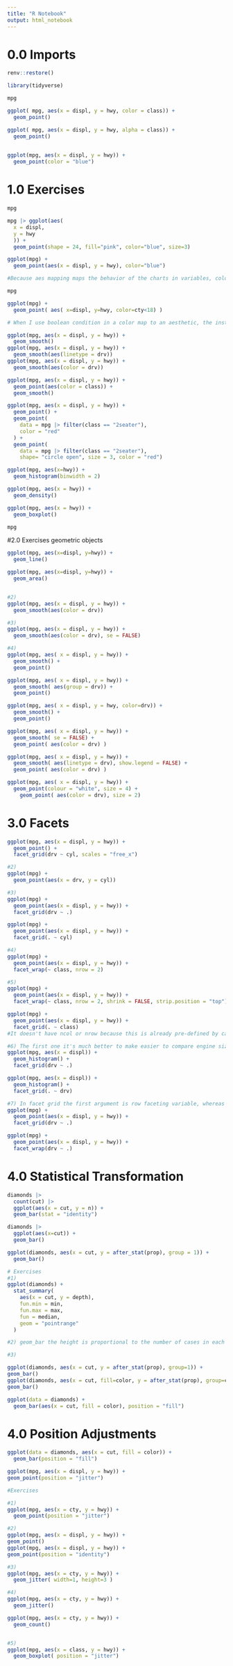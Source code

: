 ```yaml
---
title: "R Notebook"
output: html_notebook
---
```



# 0.0 Imports



```r
renv::restore()
```


```r
library(tidyverse)
```

```r
mpg
```

```r
ggplot( mpg, aes(x = displ, y = hwy, color = class)) + 
  geom_point()

ggplot( mpg, aes(x = displ, y = hwy, alpha = class)) +
  geom_point()
  
```

```r
ggplot(mpg, aes(x = displ, y = hwy)) +
  geom_point(color = "blue")

```

# 1.0 Exercises

```r
mpg
```


```r
mpg |> ggplot(aes(
  x = displ,
  y = hwy
  )) +
  geom_point(shape = 24, fill="pink", color="blue", size=3)
```

```r
ggplot(mpg) +
  geom_point(aes(x = displ, y = hwy), color="blue")

#Because aes mapping maps the behavior of the charts in variables, color argument inside aes gives for each variable a color, since it is a raw string, ever instance gets the same group called "blue".
```


```r
mpg
```


```r
ggplot(mpg) +
  geom_point( aes( x=displ, y=hwy, color=cty<18) )

# When I use boolean condition in a color map to an aesthetic, the instances which met the conditions get colored from those which didn't.
```

```r
ggplot(mpg, aes(x = displ, y = hwy)) +
  geom_smooth()
ggplot(mpg, aes(x = displ, y = hwy)) +
  geom_smooth(aes(linetype = drv))
ggplot(mpg, aes(x = displ, y = hwy)) +
  geom_smooth(aes(color = drv))
```
```r
ggplot(mpg, aes(x = displ, y = hwy)) + 
  geom_point(aes(color = class)) +
  geom_smooth()
```

```r
ggplot(mpg, aes(x = displ, y = hwy)) +
  geom_point() +
  geom_point(
    data = mpg |> filter(class == "2seater"),
    color = "red"
  ) +
  geom_point(
    data = mpg |> filter(class == "2seater"),
    shape= "circle open", size = 3, color = "red")
```


```r
ggplot(mpg, aes(x=hwy)) +
  geom_histogram(binwidth = 2)

ggplot(mpg, aes(x = hwy)) +
  geom_density()

ggplot(mpg, aes(x = hwy)) +
  geom_boxplot()
```

```r
mpg
```

#2.0 Exercises geometric objects

```r
ggplot(mpg, aes(x=displ, y=hwy)) +
  geom_line()

ggplot(mpg, aes(x=displ, y=hwy)) +
  geom_area()


#2)
ggplot(mpg, aes(x = displ, y = hwy)) +
  geom_smooth(aes(color = drv))

#3)
ggplot(mpg, aes(x = displ, y = hwy)) +
  geom_smooth(aes(color = drv), se = FALSE)

#4)
ggplot(mpg, aes( x = displ, y = hwy)) +
  geom_smooth() +
  geom_point()

ggplot(mpg, aes( x = displ, y = hwy)) +
  geom_smooth( aes(group = drv)) +
  geom_point()

ggplot(mpg, aes( x = displ, y = hwy, color=drv)) +
  geom_smooth() +
  geom_point()

ggplot(mpg, aes( x = displ, y = hwy)) +
  geom_smooth( se = FALSE) +
  geom_point( aes(color = drv) )

ggplot(mpg, aes( x = displ, y = hwy)) +
  geom_smooth( aes(linetype = drv), show.legend = FALSE) +
  geom_point( aes(color = drv) )

ggplot(mpg, aes( x = displ, y = hwy)) +
  geom_point(colour = "white", size = 4) +
    geom_point( aes(color = drv), size = 2)

```

# 3.0 Facets

```r
ggplot(mpg, aes(x = displ, y = hwy)) +
  geom_point() +
  facet_grid(drv ~ cyl, scales = "free_x")
```

```r
#2)
ggplot(mpg) +
  geom_point(aes(x = drv, y = cyl))

#3)
ggplot(mpg) +
  geom_point(aes(x = displ, y = hwy)) +
  facet_grid(drv ~ .)

ggplot(mpg) + 
  geom_point(aes(x = displ, y = hwy)) +
  facet_grid(. ~ cyl)

#4)
ggplot(mpg) + 
  geom_point(aes(x = displ, y = hwy)) +
  facet_wrap(~ class, nrow = 2)

#5)
ggplot(mpg) + 
  geom_point(aes(x = displ, y = hwy)) +
  facet_wrap(~ class, nrow = 2, shrink = FALSE, strip.position = "top")

ggplot(mpg) + 
  geom_point(aes(x = displ, y = hwy)) +
  facet_grid(. ~ class)
#It doesn't have ncol or nrow because this is already pre-defined by cardinality of the mapping variable.

#6) The first one it's much better to make easier to compare engine size across cars, It depends on the axis of the value variable you are comparing, it needs to be in the same axis
ggplot(mpg, aes(x = displ)) +
  geom_histogram() +
  facet_grid(drv ~ .)

ggplot(mpg, aes(x = displ)) +
  geom_histogram() +
  facet_grid(. ~ drv)

#7) In facet grid the first argument is row faceting variable, whereas in facet_wrap it its columns's.
ggplot(mpg) + 
  geom_point(aes(x = displ, y = hwy)) +
  facet_grid(drv ~ .)

ggplot(mpg) + 
  geom_point(aes(x = displ, y = hwy)) +
  facet_wrap(drv ~ .)

```

# 4.0 Statistical Transformation

```r
diamonds |> 
  count(cut) |> 
  ggplot(aes(x = cut, y = n)) +
  geom_bar(stat = "identity")
```

```r
diamonds |> 
  ggplot(aes(x=cut)) +
  geom_bar()
```

```r
ggplot(diamonds, aes(x = cut, y = after_stat(prop), group = 1)) +
  geom_bar()
```

```r
# Exercises
#1)
ggplot(diamonds) +
  stat_summary(
    aes(x = cut, y = depth),
    fun.min = min,
    fun.max = max,
    fun = median,
    geom = "pointrange"
  )

#2) geom_bar the height is proportional to the number of cases in each group, geom_col the height represent values in data

#3)
```

```r
ggplot(diamonds, aes(x = cut, y = after_stat(prop), group=1)) +
geom_bar()
ggplot(diamonds, aes(x = cut, fill=color, y = after_stat(prop), group=color)) +
geom_bar()
```



```r
ggplot(data = diamonds) + 
  geom_bar(aes(x = cut, fill = color), position = "fill")
```


# 4.0 Position Adjustments

```r
ggplot(data = diamonds, aes(x = cut, fill = color)) +
  geom_bar(position = "fill")
```

```r
ggplot(mpg, aes(x = displ, y = hwy)) +
geom_point(position = "jitter")
```

```r
#Exercises

#1)
ggplot(mpg, aes(x = cty, y = hwy)) +
  geom_point(position = "jitter")

#2)
ggplot(mpg, aes(x = displ, y = hwy)) +
geom_point()
ggplot(mpg, aes(x = displ, y = hwy)) +
geom_point(position = "identity")

#3)
ggplot(mpg, aes(x = cty, y = hwy)) +
  geom_jitter( width=1, height=3 )

#4)
ggplot(mpg, aes(x = cty, y = hwy)) +
  geom_jitter()

ggplot(mpg, aes(x = cty, y = hwy)) +
  geom_count()


#5)
ggplot(mpg, aes(x = class, y = hwy)) +
  geom_boxplot( position = "jitter")
```

